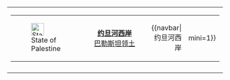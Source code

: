 {| class="infobox bordered"
|
{| style="border: none; width:100%; background:#FAFAFA;"
| align="left" style="border: none;"| [[Image:Flag of Palestine.svg|30px|State of Palestine]]
| align="center" style="border: none; width:100%;"| <center>'''[[约旦河西岸]]''' <br>[[巴勒斯坦领土]]</center>
| align="right" style="border: none;" | {{navbar|约旦河西岸||mini=1}}
|}
|-
| style="background:white;"| {{Image label begin|image=WestBankGovernatesNonLabeled.png|width={{{width|280}}}|float={{{float|none}}}}}
{{Image label small|x=0.448|y=0.2666|scale={{{width|280}}}|text='''[[杰宁省]]'''}}
{{Image label small|x=0.206|y=0.4476|scale={{{width|280}}}|text='''[[图勒凯尔姆省]]'''}}
{{Image label small|x=0.8|y=0.45|scale={{{width|280}}}|text='''[[图巴斯省]]'''}}
{{Image label small|x=0.5151|y=0.6363|scale={{{width|280}}}|text='''[[纳布卢斯省]]'''}}
{{Image label small|x=0.184|y=0.6191|scale={{{width|280}}}|text='''[[盖勒吉利耶省]]'''}}
{{Image label small|x=0.257|y=0.7424|scale={{{width|280}}}|text='''[[萨尔费特省]]'''}}
{{Image label small|x=0.21|y=0.97|scale={{{width|280}}}|text='''[[拉马拉和比雷赫省]]'''}}
{{Image label small|x=0.7575|y=0.909|scale={{{width|280}}}|text='''[[杰里科省]]'''}}
{{Image label small|x=0.4788|y=1.2|scale={{{width|280}}}|text='''[[耶路撒冷省]]'''}}
{{Image label small|x=0.5242|y=1.5|scale={{{width|280}}}|text='''[[伯利恒省]]'''}}
{{Image label small|x=0.203|y=1.6|scale={{{width|280}}}|text='''[[希布伦省]]'''}}
{{Image label end}}
|}